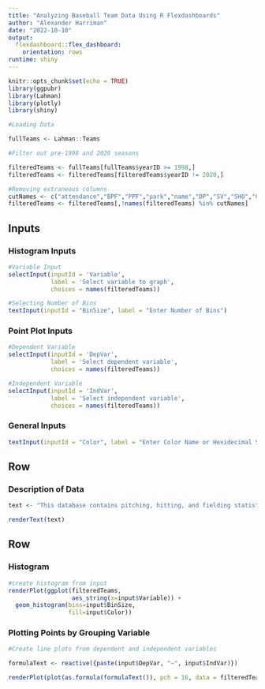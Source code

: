 ---
title: "Analyzing Baseball Team Data Using R Flexdashboards"
author: "Alexander Harriman"
date: "2022-10-10"
output: 
  flexdashboard::flex_dashboard:
    orientation: rows
runtime: shiny
---

```{r setup, include=FALSE}
knitr::opts_chunk$set(echo = TRUE)
library(ggpubr)
library(Lahman)
library(plotly)
library(shiny)
```


```{r, include = FALSE}
#Loading Data

fullTeams <- Lahman::Teams

#Filter out pre-1998 and 2020 seasons

filteredTeams <- fullTeams[fullTeams$yearID >= 1998,]
filteredTeams <- filteredTeams[filteredTeams$yearID != 2020,]

#Removing extraneous columns
cutNames <- c("attendance","BPF","PPF","park","name","DP","SV","SHO","CG","divID","G","Ghome","DivWin","WCWin","LgWin","WSWin","lgID","teamID","franchID","Rank","L","SO","SB","CS","RA","HA","HRA","BBA","SOA","E","teamIDBR","teamIDlahman45","teamIDretro")
filteredTeams <- filteredTeams[,!names(filteredTeams) %in% cutNames]
```


Inputs {.sidebar}
-------

### Histogram Inputs

```{r, echo = FALSE}
#Variable Input
selectInput(inputId = 'Variable', 
            label = 'Select variable to graph', 
            choices = names(filteredTeams))

#Selecting Number of Bins
textInput(inputId = "BinSize", label = "Enter Number of Bins")
```


### Point Plot Inputs

```{r, echo = FALSE}
#Dependent Variable
selectInput(inputId = 'DepVar', 
            label = 'Select dependent variable', 
            choices = names(filteredTeams))

#Independent Variable
selectInput(inputId = 'IndVar', 
            label = 'Select independent variable', 
            choices = names(filteredTeams))
```

### General Inputs

```{r, echo = FALSE}
textInput(inputId = "Color", label = "Enter Color Name or Hexidecimal String", value = "black")
```


Row {data-height=200}
---------------

### Description of Data

```{r, echo = FALSE}
text <- "This database contains pitching, hitting, and fielding statistics for Major League Baseball from 1871 through 2021. It includes data from the two current leagues (American and National), the four other 'major' leagues (American Association, Union Association, Players League, and Federal League), and the National Association of 1871-1875."

renderText(text)
```

Row {.tabset}
---------

### Histogram

```{r, echo = FALSE}
#create histogram from input
renderPlot(ggplot(filteredTeams, 
                  aes_string(x=input$Variable)) + 
  geom_histogram(bins=input$BinSize,
                 fill=input$Color))
```

### Plotting Points by Grouping Variable

```{r, echo = FALSE}
#Create line plots from dependent and independent variables

formulaText <- reactive({paste(input$DepVar, "~", input$IndVar)})

renderPlot(plot(as.formula(formulaText()), pch = 16, data = filteredTeams, main = "Baseball Metric Comparison", xlab = "IndVar", ylab = "DepVar", col = input$Color))

```
